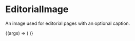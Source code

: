 
<Meta title="Brand/Molecules/EditorialImage" component={EditorialImage} />

# EditorialImage

<StoryStatus status="stable" />

An image used for editorial pages with an optional caption.

<Canvas withSource="open" className="dark">
  <Story name="EditorialImage">
    {(args) => (
      <EditorialImage
        image={text(
          'Image URL',
          'https://images.ctfassets.net/go6kr6r0ykrq/4NI4czS6Y3DeaBBlVAoPTL/5a95deb01518e0cbb27bac8c6e00eaf6/broadway_2_70.jpg'
        )}
        alt={text('Alt text', 'A picture of two Codecademy employees.')}
        caption={text('Optional caption', 'You can remove this caption.')}
      />
    )}
  </Story>
</Canvas>

<Props story="EditorialImage" of={EditorialImage} />
